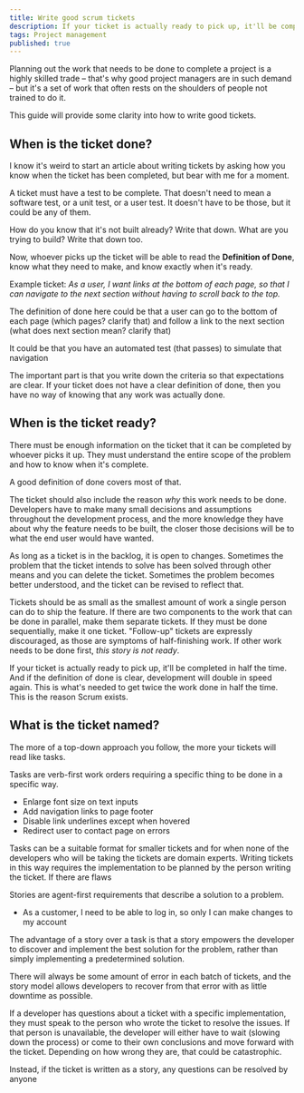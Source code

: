 ```yaml
---
title: Write good scrum tickets
description: If your ticket is actually ready to pick up, it'll be completed in half the time. And if the definition of done is clear, development will double in speed again. This is what's needed to get twice the work done in half the time. This is the reason Scrum exists.
tags: Project management
published: true
---
```


Planning out the work that needs to be done to complete a project is a highly skilled trade – that's why good project managers are in such demand – but it's a set of work that often rests on the shoulders of people not trained to do it.

This guide will provide some clarity into how to write good tickets.

## When is the ticket done?

I know it's weird to start an article about writing tickets by asking how you know when the ticket has been completed, but bear with me for a moment.

A ticket must have a test to be complete. That doesn't need to mean a software test, or a unit test, or a user test. It doesn't have to be those, but it could be any of them.

How do you know that it's not built already? Write that down. What are you trying to build? Write that down too.

Now, whoever picks up the ticket will be able to read the **Definition of Done**, know what they need to make, and know exactly when it's ready.

Example ticket: _As a user, I want links at the bottom of each page, so that I can navigate to the next section without having to scroll back to the top._

The definition of done here could be that a user can go to the bottom of each page (which pages? clarify that) and follow a link to the next section (what does next section mean? clarify that)

It could be that you have an automated test (that passes) to simulate that navigation

The important part is that you write down the criteria so that expectations are clear. If your ticket does not have a clear definition of done, then you have no way of knowing that any work was actually done.

## When is the ticket ready?

There must be enough information on the ticket that it can be completed by whoever picks it up. They must understand the entire scope of the problem and how to know when it's complete.

A good definition of done covers most of that.

The ticket should also include the reason _why_ this work needs to be done. Developers have to make many small decisions and assumptions throughout the development process, and the more knowledge they have about why the feature needs to be built, the closer those decisions will be to what the end user would have wanted.

As long as a ticket is in the backlog, it is open to changes. Sometimes the problem that the ticket intends to solve has been solved through other means and you can delete the ticket. Sometimes the problem becomes better understood, and the ticket can be revised to reflect that.

Tickets should be as small as the smallest amount of work a single person can do to ship the feature. If there are two components to the work that can be done in parallel, make them separate tickets. If they must be done sequentially, make it one ticket. "Follow-up" tickets are expressly discouraged, as those are symptoms of half-finishing work. If other work needs to be done first, _this story is not ready_.

If your ticket is actually ready to pick up, it'll be completed in half the time. And if the definition of done is clear, development will double in speed again. This is what's needed to get twice the work done in half the time. This is the reason Scrum exists.

## What is the ticket named?

The more of a top-down approach you follow, the more your tickets will read like tasks.

Tasks are verb-first work orders requiring a specific thing to be done in a specific way.

- Enlarge font size on text inputs
- Add navigation links to page footer
- Disable link underlines except when hovered
- Redirect user to contact page on errors

Tasks can be a suitable format for smaller tickets and for when none of the developers who will be taking the tickets are domain experts. Writing tickets in this way requires the implementation to be planned by the person writing the ticket. If there are flaws

Stories are agent-first requirements that describe a solution to a problem.

- As a customer, I need to be able to log in, so only I can make changes to my account

The advantage of a story over a task is that a story empowers the developer to discover and implement the best solution for the problem, rather than simply implementing a predetermined solution.

There will always be some amount of error in each batch of tickets, and the story model allows developers to recover from that error with as little downtime as possible.

If a developer has questions about a ticket with a specific implementation, they must speak to the person who wrote the ticket to resolve the issues. If that person is unavailable, the developer will either have to wait (slowing down the process) or come to their own conclusions and move forward with the ticket. Depending on how wrong they are, that could be catastrophic.

Instead, if the ticket is written as a story, any questions can be resolved by anyone
